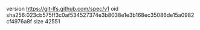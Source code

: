 version https://git-lfs.github.com/spec/v1
oid sha256:023cb575ff3c0af534527374e3b8038e1e3b168ec35086de15a0982cf4976a8f
size 42551
